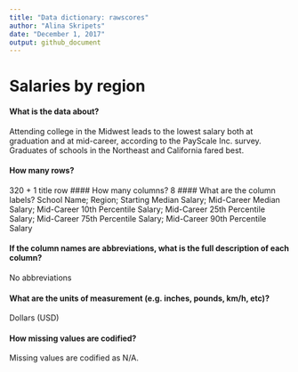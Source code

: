 ```yaml
---
title: "Data dictionary: rawscores"
author: "Alina Skripets"
date: "December 1, 2017"
output: github_document
---
```

# Salaries by region

#### What is the data about?
Attending college in the Midwest leads to the lowest salary both at graduation and at mid-career, according to the PayScale Inc. survey. Graduates of schools in the Northeast and California fared best.

#### How many rows?
320 + 1 title row
#### How many columns?
8
#### What are the column labels?
School Name;	Region;	Starting Median Salary;	Mid-Career Median Salary;	Mid-Career 10th Percentile Salary;	Mid-Career 25th Percentile Salary;	Mid-Career 75th Percentile Salary;	Mid-Career 90th Percentile Salary    

#### If the column names are abbreviations, what is the full description of each column?
No abbreviations

#### What are the units of measurement (e.g. inches, pounds, km/h, etc)?
Dollars (USD)


#### How missing values are codified?
Missing values are codified as N/A.
